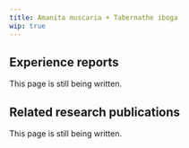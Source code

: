 ---
title: Amanita muscaria + Tabernathe iboga
wip: true
---

## Experience reports

This page is still being written.

## Related research publications

This page is still being written.

